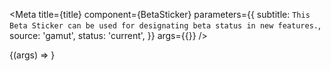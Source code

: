 
<Meta
  title={title}
  component={BetaSticker}
  parameters={{
    subtitle: `This Beta Sticker can be used for designating beta status in new features.`,
    source: 'gamut',
    status: 'current',
  }}
  args={{}}
/>

<Canvas withSource="open">
  <Story name="BetaSticker">{(args) => <BetaSticker {...args} />}</Story>
</Canvas>
